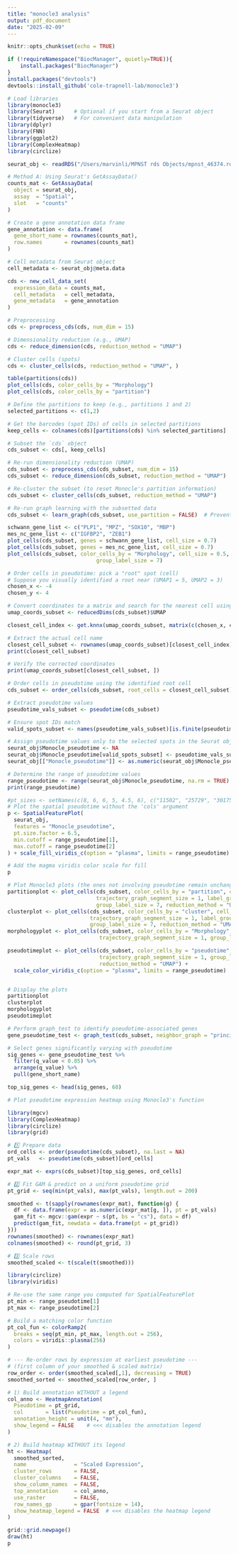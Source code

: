 ```yaml
---
title: "monocle3 analysis"
output: pdf_document
date: "2025-02-09"
---
```


```r
knitr::opts_chunk$set(echo = TRUE)
```

```r
if (!requireNamespace("BiocManager", quietly=TRUE)){
    install.packages("BiocManager")
}
install.packages("devtools")
devtools::install_github('cole-trapnell-lab/monocle3')

# Load libraries
library(monocle3)
library(Seurat)      # Optional if you start from a Seurat object
library(tidyverse)   # For convenient data manipulation
library(dplyr)
library(FNN)
library(ggplot2)
library(ComplexHeatmap)
library(circlize)
```

```r
seurat_obj <- readRDS("/Users/marvinli/MPNST rds Objects/mpnst_46374.rds")

# Method A: Using Seurat's GetAssayData()
counts_mat <- GetAssayData(
  object = seurat_obj, 
  assay  = "Spatial", 
  slot   = "counts"
)

# Create a gene annotation data frame
gene_annotation <- data.frame(
  gene_short_name = rownames(counts_mat),
  row.names       = rownames(counts_mat)
)

# Cell metadata from Seurat object
cell_metadata <- seurat_obj@meta.data

cds <- new_cell_data_set(
  expression_data = counts_mat,
  cell_metadata   = cell_metadata,
  gene_metadata   = gene_annotation
)

# Preprocessing
cds <- preprocess_cds(cds, num_dim = 15)

# Dimensionality reduction (e.g., UMAP)
cds <- reduce_dimension(cds, reduction_method = "UMAP")

# Cluster cells (spots)
cds <- cluster_cells(cds, reduction_method = "UMAP", )

table(partitions(cds))
plot_cells(cds, color_cells_by = "Morphology")
plot_cells(cds, color_cells_by = "partition")
```

```r
# Define the partitions to keep (e.g., partitions 1 and 2)
selected_partitions <- c(1,2)

# Get the barcodes (spot IDs) of cells in selected partitions
keep_cells <- colnames(cds)[partitions(cds) %in% selected_partitions]

# Subset the `cds` object
cds_subset <- cds[, keep_cells]

# Re-run dimensionality reduction (UMAP)
cds_subset <- preprocess_cds(cds_subset, num_dim = 15)
cds_subset <- reduce_dimension(cds_subset, reduction_method = "UMAP")

# Re-cluster the subset (to reset Monocle's partition information)
cds_subset <- cluster_cells(cds_subset, reduction_method = "UMAP")

# Re-run graph learning with the subsetted data
cds_subset <- learn_graph(cds_subset, use_partition = FALSE)  # Prevent automatic partitioning

schwann_gene_list <- c("PLP1", "MPZ", "SOX10", "MBP")
mes_nc_gene_list <- c("IGFBP2", "ZEB1")
plot_cells(cds_subset, genes = schwann_gene_list, cell_size = 0.7)
plot_cells(cds_subset, genes = mes_nc_gene_list, cell_size = 0.7)
plot_cells(cds_subset, color_cells_by = "Morphology", cell_size = 0.5,
                            group_label_size = 7)
```

```r
# Order cells in pseudotime: pick a "root" spot (cell)
# Suppose you visually identified a root near (UMAP1 = 5, UMAP2 = 3)
chosen_x <- -4
chosen_y <- 4

# Convert coordinates to a matrix and search for the nearest cell using kNN
umap_coords_subset <- reducedDims(cds_subset)$UMAP

closest_cell_index <- get.knnx(umap_coords_subset, matrix(c(chosen_x, chosen_y), ncol = 2), k = 1)$nn.index

# Extract the actual cell name
closest_cell_subset <- rownames(umap_coords_subset)[closest_cell_index]
print(closest_cell_subset)

# Verify the corrected coordinates
print(umap_coords_subset[closest_cell_subset, ])

# Order cells in pseudotime using the identified root cell
cds_subset <- order_cells(cds_subset, root_cells = closest_cell_subset)

# Extract pseudotime values
pseudotime_vals_subset <- pseudotime(cds_subset)

# Ensure spot IDs match
valid_spots_subset <- names(pseudotime_vals_subset)[is.finite(pseudotime_vals_subset)]

# Assign pseudotime values only to the selected spots in the Seurat object
seurat_obj$Monocle_pseudotime <- NA
seurat_obj$Monocle_pseudotime[valid_spots_subset] <- pseudotime_vals_subset[valid_spots_subset]
seurat_obj[["Monocle_pseudotime"]] <- as.numeric(seurat_obj$Monocle_pseudotime)

# Determine the range of pseudotime values
range_pseudotime <- range(seurat_obj$Monocle_pseudotime, na.rm = TRUE)
print(range_pseudotime)

#pt_sizes <- setNames(c(8, 6, 6, 5, 4.5, 6), c("11502", "25729", "30175", "26364", "14143", "46374"))
# Plot the spatial pseudotime without the 'cols' argument
p <- SpatialFeaturePlot(
  seurat_obj,
  features = "Monocle_pseudotime",
  pt.size.factor = 6.5,
  min.cutoff = range_pseudotime[1],
  max.cutoff = range_pseudotime[2]
) + scale_fill_viridis_c(option = "plasma", limits = range_pseudotime)

# Add the magma viridis color scale for fill
p 

# Plot Monocle3 plots (the ones not involving pseudotime remain unchanged)
partitionplot <- plot_cells(cds_subset, color_cells_by = "partition", cell_size = 0.5,
                            trajectory_graph_segment_size = 1, label_groups_by_cluster = TRUE,
                            group_label_size = 7, reduction_method = "UMAP")
clusterplot <- plot_cells(cds_subset, color_cells_by = "cluster", cell_size = 0.5,
                          trajectory_graph_segment_size = 1, label_groups_by_cluster = TRUE,
                          group_label_size = 7, reduction_method = "UMAP")
morphologyplot <- plot_cells(cds_subset, color_cells_by = "Morphology", cell_size = 0.5,
                             trajectory_graph_segment_size = 1, group_label_size = 7)

pseudotimeplot <- plot_cells(cds_subset, color_cells_by = "pseudotime", cell_size = 0.5,
                             trajectory_graph_segment_size = 1, group_label_size = 7,
                             reduction_method = "UMAP") +
  scale_color_viridis_c(option = "plasma", limits = range_pseudotime)


# Display the plots
partitionplot
clusterplot
morphologyplot
pseudotimeplot

```

```r
# Perform graph_test to identify pseudotime-associated genes
gene_pseudotime_test <- graph_test(cds_subset, neighbor_graph = "principal_graph", cores = 14)

# Select genes significantly varying with pseudotime
sig_genes <- gene_pseudotime_test %>% 
  filter(q_value < 0.05) %>% 
  arrange(q_value) %>% 
  pull(gene_short_name)

top_sig_genes <- head(sig_genes, 60)

# Plot pseudotime expression heatmap using Monocle3's function


```

```r
library(mgcv)
library(ComplexHeatmap)
library(circlize)
library(grid)

# 1️⃣ Prepare data
ord_cells <- order(pseudotime(cds_subset), na.last = NA)
pt_vals   <- pseudotime(cds_subset)[ord_cells]

expr_mat <- exprs(cds_subset)[top_sig_genes, ord_cells]

# 2️⃣ Fit GAM & predict on a uniform pseudotime grid
pt_grid <- seq(min(pt_vals), max(pt_vals), length.out = 200)

smoothed <- t(sapply(rownames(expr_mat), function(g) {
  df <- data.frame(expr = as.numeric(expr_mat[g, ]), pt = pt_vals)
  gam_fit <- mgcv::gam(expr ~ s(pt, bs = "cs"), data = df)
  predict(gam_fit, newdata = data.frame(pt = pt_grid))
}))
rownames(smoothed) <- rownames(expr_mat)
colnames(smoothed) <- round(pt_grid, 3)

# 3️⃣ Scale rows
smoothed_scaled <- t(scale(t(smoothed)))

library(circlize)
library(viridis)

# Re‑use the same range you computed for SpatialFeaturePlot
pt_min <- range_pseudotime[1]
pt_max <- range_pseudotime[2]

# Build a matching color function
pt_col_fun <- colorRamp2(
  breaks = seq(pt_min, pt_max, length.out = 256),
  colors = viridis::plasma(256)
)

# --- Re‑order rows by expression at earliest pseudotime ---
# (first column of your smoothed & scaled matrix)
row_order <- order(smoothed_scaled[,1], decreasing = TRUE)
smoothed_sorted <- smoothed_scaled[row_order, ]

# 1) Build annotation WITHOUT a legend
col_anno <- HeatmapAnnotation(
  Pseudotime = pt_grid,
  col       = list(Pseudotime = pt_col_fun),
  annotation_height = unit(4, "mm"),
  show_legend = FALSE    # <<< disables the annotation legend
)

# 2) Build heatmap WITHOUT its legend
ht <- Heatmap(
  smoothed_sorted,
  name               = "Scaled Expression",
  cluster_rows       = FALSE,
  cluster_columns    = FALSE,
  show_column_names  = FALSE,
  top_annotation     = col_anno,
  use_raster         = FALSE,
  row_names_gp       = gpar(fontsize = 14),
  show_heatmap_legend = FALSE  # <<< disables the heatmap legend
)

grid::grid.newpage()
draw(ht)
p
```


